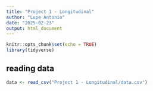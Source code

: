 ```yaml
---
title: "Project 1 - Longitudinal"
author: "Lupe Antonio"
date: "2025-02-23"
output: html_document
---
```


```r
knitr::opts_chunk$set(echo = TRUE)
library(tidyverse)
```


## reading data
```r
data <- read_csv("Project 1 - Longitudinal/data.csv")
```




